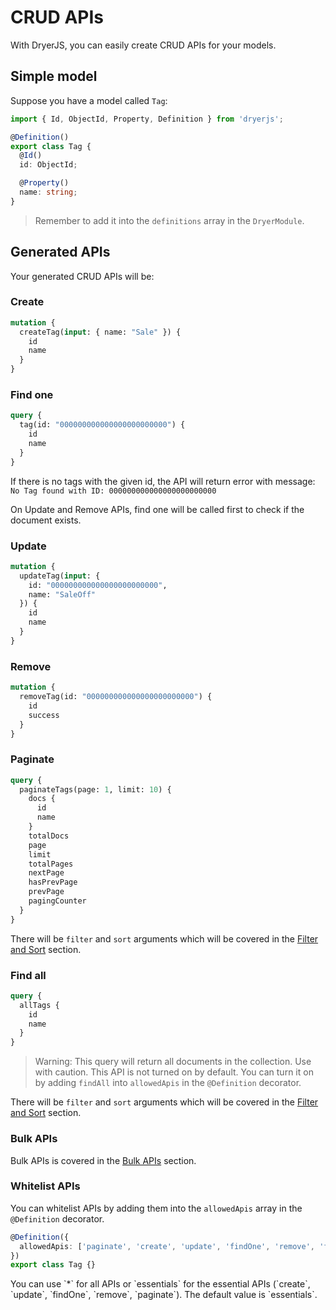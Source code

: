 
# CRUD APIs

With DryerJS, you can easily create CRUD APIs for your models.

## Simple model

Suppose you have a model called `Tag`:
```ts
import { Id, ObjectId, Property, Definition } from 'dryerjs';

@Definition()
export class Tag {
  @Id()
  id: ObjectId;

  @Property()
  name: string;
}
```

> Remember to add it into the `definitions` array in the `DryerModule`.

## Generated APIs

Your generated CRUD APIs will be:

### Create

```graphql
mutation {
  createTag(input: { name: "Sale" }) {
    id
    name
  }
}
```

### Find one

```graphql
query {
  tag(id: "000000000000000000000000") {
    id
    name
  }
}
```

If there is no tags with the given id, the API will return error with message: `No Tag found with ID: 000000000000000000000000`

<Callout>
  On Update and Remove APIs, find one will be called first to check if the document exists.
</Callout>

### Update

```graphql
mutation {
  updateTag(input: {
    id: "000000000000000000000000",
    name: "SaleOff"
  }) {
    id
    name
  }
}
```

### Remove
    
```graphql
mutation {
  removeTag(id: "000000000000000000000000") {
    id
    success
  }
}
```

### Paginate
  
```graphql
query {
  paginateTags(page: 1, limit: 10) {
    docs {
      id
      name
    }
    totalDocs
    page
    limit
    totalPages
    nextPage
    hasPrevPage
    prevPage
    pagingCounter
  }
}
```

There will be `filter` and `sort` arguments which will be covered in the [Filter and Sort](/Guides/filter-and-sort) section.

### Find all

```graphql
query {
  allTags {
    id
    name
  }
}
```

> Warning: This query will return all documents in the collection. Use with caution. This API is not turned on by default. You can turn it on by adding `findAll` into `allowedApis` in the `@Definition` decorator.

There will be `filter` and `sort` arguments which will be covered in the [Filter and Sort](/Guides/filter-and-sort) section.

### Bulk APIs

Bulk APIs is covered in the [Bulk APIs](/Guides/bulk-apis) section.

### Whitelist APIs

You can whitelist APIs by adding them into the `allowedApis` array in the `@Definition` decorator.

```ts
@Definition({
  allowedApis: ['paginate', 'create', 'update', 'findOne', 'remove', 'findAll', 'bulkCreate', 'bulkUpdate', 'bulkRemove'],
})
export class Tag {}
```

<Callout>
You can use `*` for all APIs or `essentials` for the essential APIs (`create`, `update`, `findOne`, `remove`, `paginate`).
The default value is `essentials`.
</Callout>
